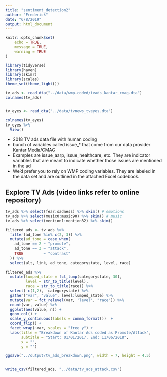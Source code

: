 ```yaml
---
title: "sentiment_detection2"
author: "Frederick"
date: "6/8/2019"
output: html_document
---
```


```r
knitr::opts_chunk$set(
	echo = TRUE,
	message = TRUE,
	warning = TRUE
)
```

```r
library(tidyverse)
library(haven)
library(skimr)
library(scales)
theme_set(theme_light())

tv_ads <- read_dta("../data/wmp-coded/tvads_kantar_cmag.dta") 
colnames(tv_ads)


tv_eyes <- read_dta("../data/tvnews_tveyes.dta")

colnames(tv_eyes)
tv_eyes %>% 
  View()

```

* 2018 TV ads data file with human coding
* bunch of variables called issue_* that come from our data provider Kantar Media/CMAG
* Examples are issue_aarp, issue_healthcare, etc. They are indicator variables that are meant to indicate whether those issues are mentioned in the ad
* We’d prefer you to rely on WMP coding variables. They are labeled in the data set and are outlined in the attached Excel codebook.


## Explore TV Ads (video links refer to online repository)
```r
tv_ads %>% select(fear:sadness) %>% skim() # emotions
tv_ads %>% select(music0:music90) %>% skim() # music
tv_ads %>% select(mention1:mention32) %>% skim()
```

```r
filtered_ads <- tv_ads %>% 
  filter(ad_tone %in% c(2, 3)) %>% 
  mutate(ad_tone = case_when(
    ad_tone == 2 ~ "promote",
    ad_tone == 3 ~ "attack",
    TRUE         ~ "contrast"
  )) %>% 
  select(alt, link, ad_tone, categorystate, level, race) 
  
filtered_ads %>% 
  mutate(lumped_state = fct_lump(categorystate, 30),
         level = str_to_title(level),
         race = str_to_title(race)) %>% 
  select(-c(1,2), -categorystate) %>% 
  gather("var", "value", level:lumped_state) %>% 
  mutate(var = fct_relevel(var, 'level', "race")) %>% 
  count(var, value) %>% 
  ggplot(aes(value, n)) +
  geom_col() +
  scale_y_continuous(labels = comma_format())  +
  coord_flip() +
  facet_wrap(~var, scales = "free_y") +
  labs(title = "Breakdown of Kantar Ads coded as Promote/Attack",
       subtitle = "Start: 01/01/2017, End: 11/06/2018",
       x = "",
       y = "")

ggsave("../output/tv_ads_breakdown.png", width = 7, height = 4.5)
  

write_csv(filtered_ads, "../data/tv_ads_attack.csv")
```





















